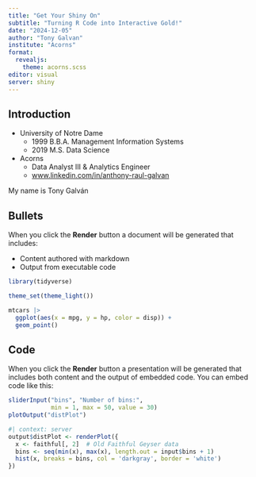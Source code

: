 ```yaml
---
title: "Get Your Shiny On"
subtitle: "Turning R Code into Interactive Gold!"
date: "2024-12-05"
author: "Tony Galvan"
institute: "Acorns"
format:
  revealjs: 
    theme: acorns.scss
editor: visual
server: shiny
---
```


## Introduction

-   University of Notre Dame
    -   1999 B.B.A. Management Information Systems
    -   2019 M.S. Data Science
-   Acorns
    -   Data Analyst III & Analytics Engineer
    -   [www.linkedin.com/in/anthony-raul-galvan](https://www.linkedin.com/in/anthony-raul-galvan/)

::: notes
My name is Tony Galván
:::

## Bullets

When you click the **Render** button a document will be generated that includes:

-   Content authored with markdown
-   Output from executable code

```r
library(tidyverse)

theme_set(theme_light())

mtcars |>
  ggplot(aes(x = mpg, y = hp, color = disp)) +
  geom_point()
```

## Code

When you click the **Render** button a presentation will be generated that includes both content and the output of embedded code. You can embed code like this:

```r
sliderInput("bins", "Number of bins:", 
            min = 1, max = 50, value = 30)
plotOutput("distPlot")
```

```r
#| context: server
output$distPlot <- renderPlot({
  x <- faithful[, 2]  # Old Faithful Geyser data
  bins <- seq(min(x), max(x), length.out = input$bins + 1)
  hist(x, breaks = bins, col = 'darkgray', border = 'white')
})
```
